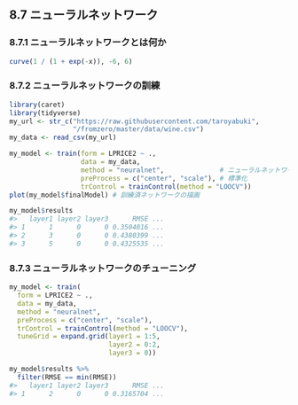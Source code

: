 ## 8.7 ニューラルネットワーク

### 8.7.1 ニューラルネットワークとは何か

```r
curve(1 / (1 + exp(-x)), -6, 6)
```

### 8.7.2 ニューラルネットワークの訓練

```r
library(caret)
library(tidyverse)
my_url <- str_c("https://raw.githubusercontent.com/taroyabuki",
                "/fromzero/master/data/wine.csv")
my_data <- read_csv(my_url)
```

```r
my_model <- train(form = LPRICE2 ~ .,
                  data = my_data,
                  method = "neuralnet",              # ニューラルネットワーク
                  preProcess = c("center", "scale"), # 標準化
                  trControl = trainControl(method = "LOOCV"))
plot(my_model$finalModel) # 訓練済ネットワークの描画
```

```r
my_model$results
#>   layer1 layer2 layer3      RMSE ...
#> 1      1      0      0 0.3504016 ...
#> 2      3      0      0 0.4380399 ...
#> 3      5      0      0 0.4325535 ...
```

### 8.7.3 ニューラルネットワークのチューニング

```r
my_model <- train(
  form = LPRICE2 ~ .,
  data = my_data,
  method = "neuralnet",
  preProcess = c("center", "scale"),
  trControl = trainControl(method = "LOOCV"),
  tuneGrid = expand.grid(layer1 = 1:5,
                         layer2 = 0:2,
                         layer3 = 0))
```

```r
my_model$results %>%
  filter(RMSE == min(RMSE))
#>   layer1 layer2 layer3      RMSE ...
#> 1      2      0      0 0.3165704 ...
```

